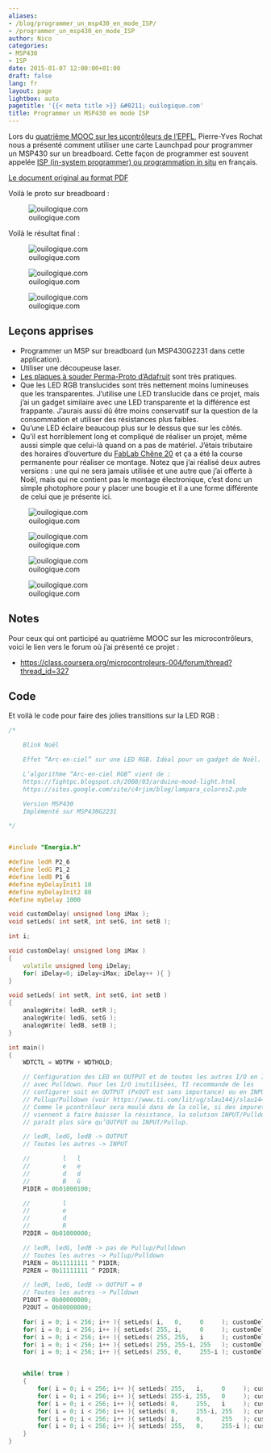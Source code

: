 ```yaml
---
aliases:
- /blog/programmer_un_msp430_en_mode_ISP/
- /programmer_un_msp430_en_mode_ISP
author: Nico
categories:
- MSP430
- ISP
date: 2015-01-07 12:00:00+01:00
draft: false
lang: fr
layout: page
lightbox: auto
pagetitle: '{{< meta title >}} &#8211; ouilogique.com'
title: Programmer un MSP430 en mode ISP
---
```


Lors du [quatrième MOOC sur les µcontrôleurs de l’EPFL](https://www.coursera.org/learn/microcontroleurs), Pierre-Yves Rochat nous a présenté comment utiliser une carte Launchpad pour programmer un MSP430 sur un breadboard.
Cette façon de programmer est souvent appelée [ISP (in-system programmer) ou programmation in situ](https://fr.wikipedia.org/wiki/Programmation_in-situ) en français.

<!--
Le document original peut être téléchargé ici :
-   <https://pyr.ch/coursera/ExperiencesAvecLaunchpad.pdf>
-->

[Le document original au format PDF](./docs/ExperiencesAvecLaunchpad.pdf)

Voilà le proto sur breadboard :

![ouilogique.com][img_1]

[img_1]: ./images/P1030387.JPG

Voilà le résultat final :

![ouilogique.com][img_2]

[img_2]: ./images/blink_noel_v2_021.jpg

![ouilogique.com][i3]

[i3]: ./images/adafruit_perma-proto_pt_129.jpg

![ouilogique.com][i4]

[i4]: ./images/adafruit_perma-proto_pt_131-1.jpg

## Leçons apprises

-   Programmer un MSP sur breadboard (un MSP430G2231 dans cette application).
-   Utiliser une découpeuse laser.
-   [Les plaques à souder Perma-Proto d’Adafruit](https://blog.adafruit.com/2011/11/18/adafruit-perma-proto-half-sized-breadboard-pcb-3-pack/) sont très pratiques.
-   Que les LED RGB translucides sont très nettement moins lumineuses que les transparentes.
    J’utilise une LED translucide dans ce projet, mais j’ai un gadget similaire avec une LED transparente et la différence est frappante.
    J’aurais aussi dû être moins conservatif sur la question de la consommation et utiliser des résistances plus faibles.
-   Qu’une LED éclaire beaucoup plus sur le dessus que sur les côtés.
-   Qu’il est horriblement long et compliqué de réaliser un projet, même aussi simple que celui-là quand on a pas de matériel.
    J’étais tributaire des horaires d’ouverture du [FabLab Chêne 20](https://www.fablab-chene20.ch){rel="nofollow"} et ça a été la course permanente pour réaliser ce montage.
    Notez que j’ai réalisé deux autres versions : une qui ne sera jamais utilisée et une autre que j’ai offerte à Noël, mais qui ne contient pas le montage électronique, c’est donc un simple photophore pour y placer une bougie et il a une forme différente de celui que je présente ici.

![ouilogique.com][img_903]

[img_903]: ./images/blink_noel_v2_018.jpg

![ouilogique.com][img_904]

[img_904]: ./images/blink_noel_v2_001.jpg

![ouilogique.com][img_905]

[img_905]: ./images/blink_noel_v2_006.jpg

![ouilogique.com][img_906]

[img_906]: ./images/blink_noel_v2_008.jpg

## Notes

Pour ceux qui ont participé au quatrième MOOC sur les microcontrôleurs, voici le lien vers le forum où j’ai présenté ce projet :

-   <https://class.coursera.org/microcontroleurs-004/forum/thread?thread_id=327>{rel="nofollow"}

## Code

Et voilà le code pour faire des jolies transitions sur la LED RGB :

```c++
/*

    Blink Noël

    Effet “Arc-en-ciel” sur une LED RGB. Idéal pour un gadget de Noël.

    L’algorithme “Arc-en-ciel RGB” vient de :
    https://fightpc.blogspot.ch/2008/03/arduino-mood-light.html
    https://sites.google.com/site/c4rjim/blog/lampara_colores2.pde

    Version MSP430
    Implémenté sur MSP430G2231

*/


#include "Energia.h"

#define ledR P2_6
#define ledG P1_2
#define ledB P1_6
#define myDelayInit1 10
#define myDelayInit2 80
#define myDelay 1000

void customDelay( unsigned long iMax );
void setLeds( int setR, int setG, int setB );

int i;

void customDelay( unsigned long iMax )
{
    volatile unsigned long iDelay;
    for( iDelay=0; iDelay<iMax; iDelay++ ){ }
}

void setLeds( int setR, int setG, int setB )
{
    analogWrite( ledR, setR );
    analogWrite( ledG, setG );
    analogWrite( ledB, setB );
}

int main()
{
    WDTCTL = WDTPW + WDTHOLD;

    // Configuration des LED en OUTPUT et de toutes les autres I/O en INPUT
    // avec Pulldown. Pour les I/O inutilisées, TI recommande de les
    // configurer soit en OUTPUT (PxOUT est sans importance) ou en INPUT avec
    // Pullup/Pulldown (voir https://www.ti.com/lit/ug/slau144j/slau144j.pdf).
    // Comme le µcontrôleur sera moulé dans de la colle, si des impuretés
    // viennent à faire baisser la résistance, la solution INPUT/Pulldown
    // paraît plus sûre qu’OUTPUT ou INPUT/Pullup.

    // ledR, ledG, ledB -> OUTPUT
    // Toutes les autres -> INPUT

    //         l   l
    //         e   e
    //         d   d
    //         B   G
    P1DIR = 0b01000100;

    //         l
    //         e
    //         d
    //         R
    P2DIR = 0b01000000;

    // ledR, ledG, ledB -> pas de Pullup/Pulldown
    // Toutes les autres -> Pullup/Pulldown
    P1REN = 0b11111111 ^ P1DIR;
    P2REN = 0b11111111 ^ P2DIR;

    // ledR, ledG, ledB -> OUTPUT = 0
    // Toutes les autres -> Pulldown
    P1OUT = 0b00000000;
    P2OUT = 0b00000000;

    for( i = 0; i < 256; i++ ){ setLeds( i,   0,     0     ); customDelay( myDelayInit1 ); }
    for( i = 0; i < 256; i++ ){ setLeds( 255, i,     0     ); customDelay( myDelayInit2 ); }
    for( i = 0; i < 256; i++ ){ setLeds( 255, 255,   i     ); customDelay( myDelayInit2 ); }
    for( i = 0; i < 256; i++ ){ setLeds( 255, 255-i, 255   ); customDelay( myDelayInit2 ); }
    for( i = 0; i < 256; i++ ){ setLeds( 255, 0,     255-i ); customDelay( myDelayInit2 ); }


    while( true )
    {
        for( i = 0; i < 256; i++ ){ setLeds( 255,   i,     0     ); customDelay( myDelay ); }
        for( i = 0; i < 256; i++ ){ setLeds( 255-i, 255,   0     ); customDelay( myDelay ); }
        for( i = 0; i < 256; i++ ){ setLeds( 0,     255,   i     ); customDelay( myDelay ); }
        for( i = 0; i < 256; i++ ){ setLeds( 0,     255-i, 255   ); customDelay( myDelay ); }
        for( i = 0; i < 256; i++ ){ setLeds( i,     0,     255   ); customDelay( myDelay ); }
        for( i = 0; i < 256; i++ ){ setLeds( 255,   0,     255-i ); customDelay( myDelay ); }
    }
}
```
